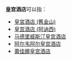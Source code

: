 {{disambig}}

'''皇宫酒店'''可以指：
* [[皇宮酒店_(舊金山)|皇宮酒店 (舊金山)]]
* [[皇宫酒店_(阿讷西)|皇宫酒店 (阿讷西)]]
* [[马德里威斯汀皇宫酒店|马德里威斯汀皇宫酒店]]
* [[阿尔韦阿尔皇宫酒店|阿尔韦阿尔皇宫酒店]]
* [[蕾佳娜皇宫酒店|蕾佳娜皇宫酒店]]